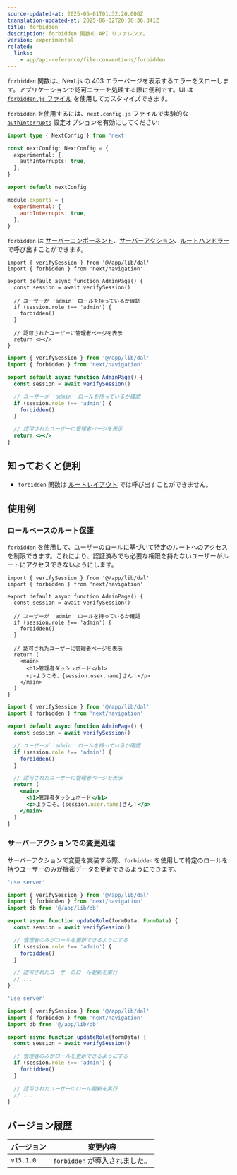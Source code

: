 ```yaml
---
source-updated-at: 2025-06-01T01:32:20.000Z
translation-updated-at: 2025-06-02T20:06:36.341Z
title: forbidden
description: forbidden 関数の API リファレンス。
version: experimental
related:
  links:
    - app/api-reference/file-conventions/forbidden
---
```


`forbidden` 関数は、Next.js の 403 エラーページを表示するエラーをスローします。アプリケーションで認可エラーを処理する際に便利です。UI は [`forbidden.js` ファイル](/docs/app/api-reference/file-conventions/forbidden) を使用してカスタマイズできます。

`forbidden` を使用するには、`next.config.js` ファイルで実験的な [`authInterrupts`](/docs/app/api-reference/config/next-config-js/authInterrupts) 設定オプションを有効にしてください:

```ts filename="next.config.ts" switcher
import type { NextConfig } from 'next'

const nextConfig: NextConfig = {
  experimental: {
    authInterrupts: true,
  },
}

export default nextConfig
```

```js filename="next.config.js" switcher
module.exports = {
  experimental: {
    authInterrupts: true,
  },
}
```

`forbidden` は [サーバーコンポーネント](/docs/app/getting-started/server-and-client-components)、[サーバーアクション](/docs/app/building-your-application/data-fetching/server-actions-and-mutations)、[ルートハンドラー](/docs/app/building-your-application/routing/route-handlers) で呼び出すことができます。

```tsx filename="app/auth/page.tsx" switcher
import { verifySession } from '@/app/lib/dal'
import { forbidden } from 'next/navigation'

export default async function AdminPage() {
  const session = await verifySession()

  // ユーザーが 'admin' ロールを持っているか確認
  if (session.role !== 'admin') {
    forbidden()
  }

  // 認可されたユーザーに管理者ページを表示
  return <></>
}
```

```jsx filename="app/auth/page.js" switcher
import { verifySession } from '@/app/lib/dal'
import { forbidden } from 'next/navigation'

export default async function AdminPage() {
  const session = await verifySession()

  // ユーザーが 'admin' ロールを持っているか確認
  if (session.role !== 'admin') {
    forbidden()
  }

  // 認可されたユーザーに管理者ページを表示
  return <></>
}
```

## 知っておくと便利

- `forbidden` 関数は [ルートレイアウト](/docs/app/api-reference/file-conventions/layout#root-layout) では呼び出すことができません。

## 使用例

### ロールベースのルート保護

`forbidden` を使用して、ユーザーのロールに基づいて特定のルートへのアクセスを制限できます。これにより、認証済みでも必要な権限を持たないユーザーがルートにアクセスできないようにします。

```tsx filename="app/admin/page.tsx" switcher
import { verifySession } from '@/app/lib/dal'
import { forbidden } from 'next/navigation'

export default async function AdminPage() {
  const session = await verifySession()

  // ユーザーが 'admin' ロールを持っているか確認
  if (session.role !== 'admin') {
    forbidden()
  }

  // 認可されたユーザーに管理者ページを表示
  return (
    <main>
      <h1>管理者ダッシュボード</h1>
      <p>ようこそ、{session.user.name}さん！</p>
    </main>
  )
}
```

```jsx filename="app/admin/page.js" switcher
import { verifySession } from '@/app/lib/dal'
import { forbidden } from 'next/navigation'

export default async function AdminPage() {
  const session = await verifySession()

  // ユーザーが 'admin' ロールを持っているか確認
  if (session.role !== 'admin') {
    forbidden()
  }

  // 認可されたユーザーに管理者ページを表示
  return (
    <main>
      <h1>管理者ダッシュボード</h1>
      <p>ようこそ、{session.user.name}さん！</p>
    </main>
  )
}
```

### サーバーアクションでの変更処理

サーバーアクションで変更を実装する際、`forbidden` を使用して特定のロールを持つユーザーのみが機密データを更新できるようにできます。

```ts filename="app/actions/update-role.ts" switcher
'use server'

import { verifySession } from '@/app/lib/dal'
import { forbidden } from 'next/navigation'
import db from '@/app/lib/db'

export async function updateRole(formData: FormData) {
  const session = await verifySession()

  // 管理者のみがロールを更新できるようにする
  if (session.role !== 'admin') {
    forbidden()
  }

  // 認可されたユーザーのロール更新を実行
  // ...
}
```

```js filename="app/actions/update-role.js" switcher
'use server'

import { verifySession } from '@/app/lib/dal'
import { forbidden } from 'next/navigation'
import db from '@/app/lib/db'

export async function updateRole(formData) {
  const session = await verifySession()

  // 管理者のみがロールを更新できるようにする
  if (session.role !== 'admin') {
    forbidden()
  }

  // 認可されたユーザーのロール更新を実行
  // ...
}
```

## バージョン履歴

| バージョン   | 変更内容                 |
| --------- | ----------------------- |
| `v15.1.0` | `forbidden` が導入されました。 |